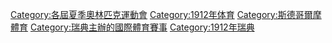 {{catmore}}
{{Commonscat|1912 Summer Olympics}}

[[Category:各屆夏季奧林匹克運動會|Category:各屆夏季奧林匹克運動會]]
[[Category:1912年体育|Category:1912年体育]]
[[Category:斯德哥爾摩體育|Category:斯德哥爾摩體育]]
[[Category:瑞典主辦的國際體育賽事|Category:瑞典主辦的國際體育賽事]]
[[Category:1912年瑞典|Category:1912年瑞典]]